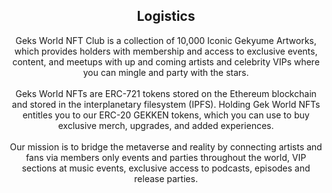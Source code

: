 
<center><h2> Logistics</h2></center>

<Box p={4} color="white" bg="primary">
  <Text sx={{ fontSize: 3 }}><center>Geks World NFT Club is a collection of 10,000 Iconic Gekyume Artworks, which provides
  holders with membership and access to exclusive events, content, and meetups
  with up and coming artists and celebrity VIPs where you can mingle and party
  with the stars.</center>
  </Text>
</Box>

<br />

<Box p={4} color="white" bg="secondary">
  <Text sx={{ fontSize: 3 }}><center>Geks World NFTs are ERC-721 tokens stored on the Ethereum blockchain and stored
  in the interplanetary filesystem (IPFS). Holding Gek World NFTs entitles you to our ERC-20 GEKKEN
  tokens, which you can use to buy exclusive merch, upgrades, and added experiences.</center>
  </Text>
</Box>

<br />

<Box p={4} color="white" bg="primary">
  <Text sx={{ fontSize: 3 }}><center>Our mission is to bridge the metaverse and reality by connecting artists and
  fans via members only events and parties throughout the world, VIP sections
  at music events, exclusive access to podcasts, episodes and release parties.</center>
  </Text>
</Box>
